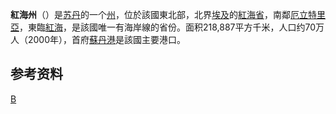 {{Infobox settlement
| name                   = Red Sea State
| native_name            = {{Nobold|{{lang|ar|ولاية البحر الأحمر}}}}
| other_name             = {{Nobold|''Wilāyat al-Baḥr al-ʾAḥmar''}}
| nickname               = 
| settlement_type        = [[苏丹行政区划|州]]
| image_skyline          = Port Sudan.jpg
| imagesize              = 
| image_caption          = 苏丹港
| image_flag             = 
| image_seal             = Seal of Red Sea State.png
| image_shield           = 
| image_map              = Red Sea in Sudan (+claims hatched) (Kafia Kingi disputed).svg
| mapsize                = 
| map_caption            = 在苏丹的位置
| subdivision_type       = 国家
| subdivision_name       = {{flag|Sudan}}
| subdivision_type1      = [[地区|地区]]
| subdivision_name1      = [[东苏丹诸州协调委员会|东苏丹诸州协调委员会]]
| subdivision_type2      = 
| subdivision_name2      = 
| seat_type              = 首府
| seat                   = [[苏丹港|苏丹港]]
| government_type        = 
| leader_title           = {{tsl|en|List of current state governors in Sudan||州长}}
| leader_name            = Vacant 
| established_title      =  
| established_date       = 
| area_magnitude         = 
| area_total_km2         = 218887
| population_as_of       = 2018 (est.)
| population_note        = 
| population_total       = 1,482,053<ref>[https://web.archive.org/web/20171114000649/http://cbs.gov.sd/files/Pop._Proj._by_satates137.pdf Sub-national Population Projections of Sudan and Age-Sex Composition]. gov.sd</ref> 
| population_density_km2 = 6.6
| timezone               = [[中非時間|中非時間]]
| utc_offset             = +2
| coordinates            = {{Coord|19|35|N|35|37|E|region:SD|display=inline,title}}
| elevation_m            = 
| blank_name_sec2        = [[人类发展指数|人类发展指数]] (2017)
| blank_info_sec2        = 0.518<ref name="GlobalDataLab">{{Cite web|url=https://hdi.globaldatalab.org/areadata/shdi/|title=Sub-national HDI - Area Database - Global Data Lab|website=hdi.globaldatalab.org|language=en|access-date=2018-09-13}}</ref><br/>{{color|#900|low}}
| website                = 
}}
'''紅海州'''（{{lang-ar|البحر الأحمر|}}）是[[苏丹|苏丹]]的一个[[苏丹行政区划|州]]，位於該國東北部，北界[[埃及|埃及]]的[[红海省_(埃及)|紅海省]]，南鄰[[厄立特里亞|厄立特里亞]]，東臨[[紅海|紅海]]，是該國唯一有海岸線的省份。面积218,887平方千米，人口约70万人（2000年），首府[[蘇丹港|蘇丹港]]是該國主要港口。

==参考资料==
{{refs}}

{{苏丹省份}}
{{苏丹小作品}}
[[Category:苏丹州份|B]]